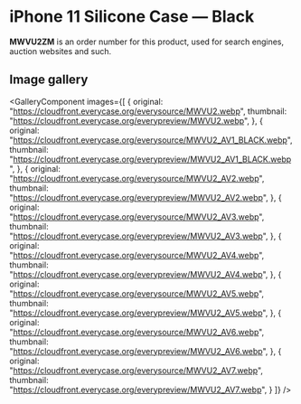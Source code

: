 
# iPhone 11 Silicone Case — Black

<Callout type='info' emoji='👉🏻'>**MWVU2ZM** is an order number for this product, used for search engines, auction websites and such.</Callout>

## Image gallery

<GalleryComponent
    images={[
      {
        original: "https://cloudfront.everycase.org/everysource/MWVU2.webp",
        thumbnail: "https://cloudfront.everycase.org/everypreview/MWVU2.webp",
      },
      {
        original: "https://cloudfront.everycase.org/everysource/MWVU2_AV1_BLACK.webp",
        thumbnail: "https://cloudfront.everycase.org/everypreview/MWVU2_AV1_BLACK.webp",
      },
      {
        original: "https://cloudfront.everycase.org/everysource/MWVU2_AV2.webp",
        thumbnail: "https://cloudfront.everycase.org/everypreview/MWVU2_AV2.webp",
      },
      {
        original: "https://cloudfront.everycase.org/everysource/MWVU2_AV3.webp",
        thumbnail: "https://cloudfront.everycase.org/everypreview/MWVU2_AV3.webp",
      },
      {
        original: "https://cloudfront.everycase.org/everysource/MWVU2_AV4.webp",
        thumbnail: "https://cloudfront.everycase.org/everypreview/MWVU2_AV4.webp",
      },
      {
        original: "https://cloudfront.everycase.org/everysource/MWVU2_AV5.webp",
        thumbnail: "https://cloudfront.everycase.org/everypreview/MWVU2_AV5.webp",
      },
      {
        original: "https://cloudfront.everycase.org/everysource/MWVU2_AV6.webp",
        thumbnail: "https://cloudfront.everycase.org/everypreview/MWVU2_AV6.webp",
      },
      {
        original: "https://cloudfront.everycase.org/everysource/MWVU2_AV7.webp",
        thumbnail: "https://cloudfront.everycase.org/everypreview/MWVU2_AV7.webp",
      }
    ]}
  />
